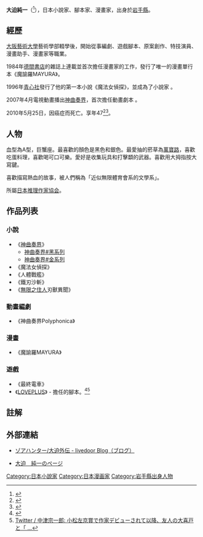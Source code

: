 {{Japanese|japanese=大迫 純一|kana=おおさこ じゅんいち|romaji=Ōsako Jun-ichi}}
'''大迫純一'''（{{bd|1962年|7月21日|2010年|5月25日|catIdx=Oosako Junichi}}<ref>{{Cite web |url=http://ga.sbcr.jp/bunko_blog/k/014985/ |title=【訃報】大迫純一氏 (GA文庫ブログ) |access-date=2011-05-24 |archive-date=2016-11-27 |archive-url=https://web.archive.org/web/20161127164158/http://ga.sbcr.jp/bunko_blog/k/014985// |dead-url=no }}</ref>），日本小說家、腳本家、漫畫家，出身於[[岩手縣|岩手縣]]。

== 經歷 ==
{{文学}}
[[大阪藝術大學|大阪藝術大學]]藝術學部輟學後，開始從事編劇、遊戲腳本、原案創作、特技演員、漫畫助手、漫畫家等職業。 

1984年[[德間書店|德間書店]]的雜誌上連載並首次擔任漫畫家的工作，發行了唯一的漫畫單行本《魔諭羅MAYURA》。

1996年[[青心社|青心社]]發行了他的第一本小說《魔法女偵探》，並成為了小說家 。

2007年4月電視動畫播出[[神曲奏界|神曲奏界]]，首次擔任動畫劇本 。

2010年5月25日，因癌症而死亡。享年47<ref>{{Cite web |url=http://twitter.com/MORI_Natsuko/status/14809621396 |title=Twitter / 森奈津子 |access-date=2010-07-21 |archive-date=2016-09-10 |archive-url=https://web.archive.org/web/20160910230210/https://twitter.com/MORI_Natsuko/status/14809621396 |dead-url=no }}</ref><ref>{{Cite web |url=http://comic.big5.dbw.cn/system/2010/06/01/052540941.shtml |title=love plus寧寧生父大迫純一病逝 |access-date=2012-07-07 |archive-date=2012-07-07 |archive-url=https://archive.is/20120707075808/http://comic.big5.dbw.cn/system/2010/06/01/052540941.shtml |dead-url=yes }}</ref>。

== 人物 ==
血型為A型，巨蟹座。最喜歡的顏色是黑色和銀色。最愛抽的菸草為[[萬寶路|萬寶路]]，喜歡吃蛋料理，喜歡喝可口可樂。愛好是收集玩具和打擊纇的武器。喜歡用大拇指按大寫鍵。

喜歡描寫熱血的故事，被人們稱為「近似無限體育會系的文學系」。

所屬[[日本推理作家協会|日本推理作家協会]]。

== 作品列表 ==
=== 小說 ===
* 《[[神曲奏界|神曲奏界]]》
** [[神曲奏界#黑系列|神曲奏界#黑系列]]
** [[神曲奏界#金系列|神曲奏界#金系列]]
*《魔法女偵探》
*《人體戰艦》
*《鐵刃沙斬》
*《[[無限之住人|無限之住人]]刃獸異聞》

=== 動畫編劇 ===
* 《神曲奏界Polyphonica》

=== 漫畫 ===
*《魔諭羅MAYURA》

=== 遊戲 ===
* 《最終電車》
* 《[[LOVEPLUS|LOVEPLUS]]》 - 擔任{{nihongo|姉崎寧寧|姉ヶ崎 寧々（あねがさき ねね）}}的腳本。<ref>{{Cite web |url=http://blog.livedoor.jp/zoahunter/archives/50900639.html |title=ゾアハンター/大迫外伝:恋愛ゲーム - livedoor Blog（ブログ） |access-date=2010-07-22 |archive-date=2015-06-19 |archive-url=https://web.archive.org/web/20150619215914/http://blog.livedoor.jp/zoahunter/archives/50900639.html |dead-url=no }}</ref><ref>[http://twitter.com/S_Nakatsu/status/14769219946 Twitter / 中津宗一郎: 小松左京賞で作家デビューされて以降、友人の大喜戸と「 ...]</ref>

== 註解 ==
{{Reflist|2}}

== 外部連結 ==
* {{ja}} [http://blog.livedoor.jp/zoahunter/ ゾアハンター/大迫外伝 - livedoor Blog（ブログ）] {{Wayback|url=http://blog.livedoor.jp/zoahunter/ |date=20200813213516 }}
* {{ja}} [https://web.archive.org/web/20100727055301/http://anijya.hp.infoseek.co.jp/ousako.htm 大迫　純一のページ]

{{DEFAULTSORT:Oosako Junichi}}
[[Category:日本小說家|Category:日本小說家]]
[[Category:日本漫画家|Category:日本漫画家]]
[[Category:岩手縣出身人物|Category:岩手縣出身人物]]